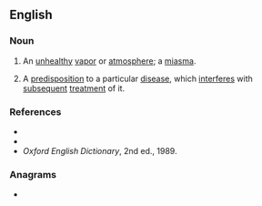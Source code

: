 ==English==

===Noun===
{{en-noun}}

# An [[unhealthy]] [[vapor]] or [[atmosphere]]; a [[miasma]].
# {{lb|en|homeopathy}} A [[predisposition]] to a particular [[disease]], which [[interfere]]s with [[subsequent]] [[treatment]] of it.

===References===
* {{R:Webster 1913}}
* {{R:Dictionary.com}}
* ''Oxford English Dictionary'', 2nd ed., 1989.

===Anagrams===
* {{anagrams|en|a=aimms|IAMMS|Mimas|Sammi|imams|maims}}